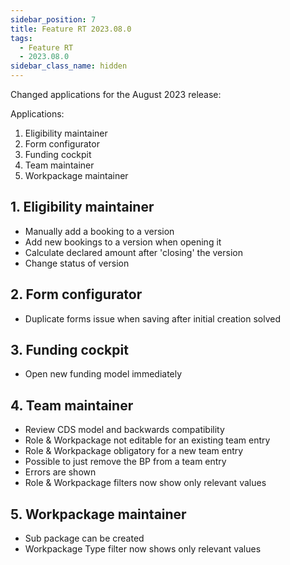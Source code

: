 ```yaml
---
sidebar_position: 7
title: Feature RT 2023.08.0
tags:
  - Feature RT
  - 2023.08.0
sidebar_class_name: hidden
---
```


Changed applications for the August 2023 release:

Applications:

1. Eligibility maintainer
2. Form configurator
3. Funding cockpit
4. Team maintainer
5. Workpackage maintainer

## 1. Eligibility maintainer

- Manually add a booking to a version
- Add new bookings to a version when opening it
- Calculate declared amount after 'closing' the version
- Change status of version

## 2. Form configurator

- Duplicate forms issue when saving after initial creation solved 

## 3. Funding cockpit

- Open new funding model immediately

## 4. Team maintainer

- Review CDS model and backwards compatibility
- Role & Workpackage not editable for an existing team entry
- Role & Workpackage obligatory for a new team entry
- Possible to just remove the BP from a team entry
- Errors are shown
- Role & Workpackage filters now show only relevant values

## 5. Workpackage maintainer

- Sub package can be created
- Workpackage Type filter now shows only relevant values
